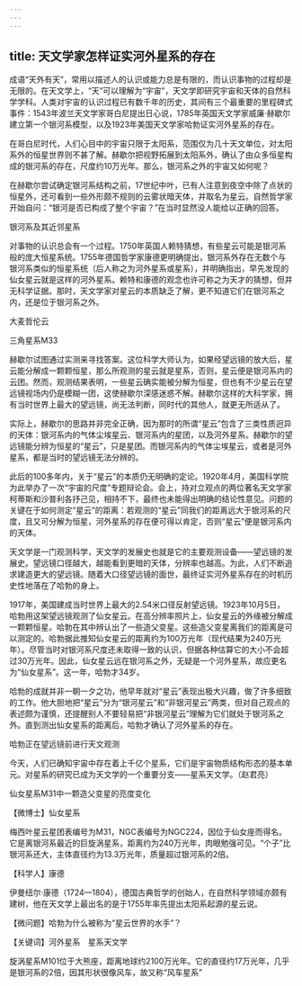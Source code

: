 ```yaml
---
---
---
```

title: 天文学家怎样证实河外星系的存在
---




成语“天外有天”，常用以描述人的认识或能力总是有限的，而认识事物的过程却是无限的。在天文学上，“天”可以理解为“宇宙”，天文学即研究宇宙和天体的自然科学学科。人类对宇宙的认识过程已有数千年的历史，其间有三个最重要的里程碑式事件：1543年波兰天文学家哥白尼提出日心说，1785年英国天文学家威廉·赫歇尔建立第一个银河系模型，以及1923年美国天文学家哈勃证实河外星系的存在。

在哥白尼时代，人们心目中的宇宙只限于太阳系，范围仅为几十天文单位，对太阳系外的恒星世界则不甚了解。赫歇尔把视野拓展到太阳系外，确认了由众多恒星构成的银河系的存在，尺度约10万光年。那么，银河系之外的宇宙又如何呢？

在赫歇尔尝试确定银河系结构之前，17世纪中叶，已有人注意到夜空中除了点状的恒星外，还可看到一些外形颇不规则的云雾状暗天体，并取名为星云。自然哲学家开始自问：“银河是否已构成了整个宇宙？”在当时显然没人能给以正确的回答。

银河系及其近邻星系



对事物的认识总会有一个过程。1750年英国人赖特猜想，有些星云可能是银河系般的庞大恒星系统。1755年德国哲学家康德更明确提出，银河系外存在无数个与银河系类似的恒星系统（后人称之为河外星系或星系），并明确指出，早先发现的仙女星云就是这样的河外星系。赖特和康德的观念也许可称之为天才的猜想，但并无科学证据。那时，天文学家对星云的本质缺乏了解，更不知道它们在银河系之内，还是位于银河系之外。

大麦哲伦云



三角星系M33



赫歇尔试图通过实测来寻找答案。这位科学大师认为，如果经望远镜的放大后，星云能分解成一颗颗恒星，那么所观测的星云就是星系，否则，星云便是银河系内的云团。然而，观测结果表明，一些星云确实能被分解为恒星，但也有不少星云在望远镜视场内仍是模糊一团，这使赫歇尔深感迷惑不解。赫歇尔这样的大科学家，拥有当时世界上最大的望远镜，尚无法判断，同时代的其他人，就更无所适从了。

实际上，赫歇尔的思路并非完全正确，因为那时的所谓“星云”包含了三类性质迥异的天体：银河系内的气体尘埃星云、银河系内的星团，以及河外星系。赫歇尔的望远镜能分辨为恒星的“星云”，只是星团。而银河系内的气体尘埃星云，或者是河外星系，都是当时的望远镜无法分辨的。

此后的100多年内，关于“星云”的本质仍无明确的定论。1920年4月，美国科学院为此举办了一次“宇宙的尺度”专题辩论会。会上，持对立观点的两位著名天文学家柯蒂斯和沙普利各抒己见，相持不下，最终也未能得出明确的结论性意见。问题的关键在于如何测定“星云”的距离：若观测的“星云”同我们的距离远大于银河系的尺度，且又可分解为恒星，河外星系的存在便可得以肯定，否则“星云”便是银河系内的天体。

天文学是一门观测科学，天文学的发展史也就是它的主要观测设备——望远镜的发展史。望远镜口径越大，越能看到更暗的天体，分辨率也越高。为此，人们不断追求建造更大的望远镜。随着大口径望远镜的面世，最终证实河外星系存在的时机历史性地落在了哈勃的身上。

1917年，美国建成当时世界上最大的2.54米口径反射望远镜。1923年10月5日，哈勃用这架望远镜观测了仙女星云。在高分辨率照片上，仙女星云的外缘被分解成一颗颗恒星。哈勃在其中辨认出了一些造父变星。这些造父变星离我们的距离是可以测定的。哈勃据此推知仙女星云的距离约为100万光年（现代结果为240万光年）。尽管当时对银河系尺度还未取得一致的认识，但据各种估算它的大小不会超过30万光年。因此，仙女星云远在银河系之外，无疑是一个河外星系，故应更名为“仙女星系”。这一年，哈勃才34岁。

哈勃的成就并非一朝一夕之功，他早年就对“星云”表现出极大兴趣，做了许多细致的工作。他大胆地把“星云”分为“银河星云”和“非银河星云”两类，但对自己观点的表述颇为谨慎，还提醒别人不要轻易把“非银河星云”理解为它们就处于银河系之外。直到测出仙女星系的距离后，哈勃才确认了河外星系的存在。

哈勃正在望远镜前进行天文观测



今天，人们已确知宇宙中存在着上千亿个星系，它们是宇宙物质结构形态的基本单元。对星系的研究已成为天文学的一个重要分支——星系天文学。（赵君亮）

仙女星系M31中一颗造父变星的亮度变化





【微博士】仙女星系

梅西叶星云星团表编号为M31，NGC表编号为NGC224，因位于仙女座而得名。它是离银河系最近的巨旋涡星系，距离约为240万光年，肉眼勉强可见。“个子”比银河系还大，主体直径约为13.3万光年，质量超过银河系的2倍。

【科学人】康德



伊曼纽尔·康德（1724—1804），德国古典哲学的创始人，在自然科学领域亦颇有建树，他在天文学上最出名的是于1755年率先提出太阳系起源的星云说。

【微问题】哈勃为什么被称为“星云世界的水手”？

【关键词】河外星系　星系天文学





旋涡星系M101位于大熊座，距离地球约2100万光年。它的直径约17万光年，几乎是银河系的2倍，因其形状很像风车，故又称“风车星系”